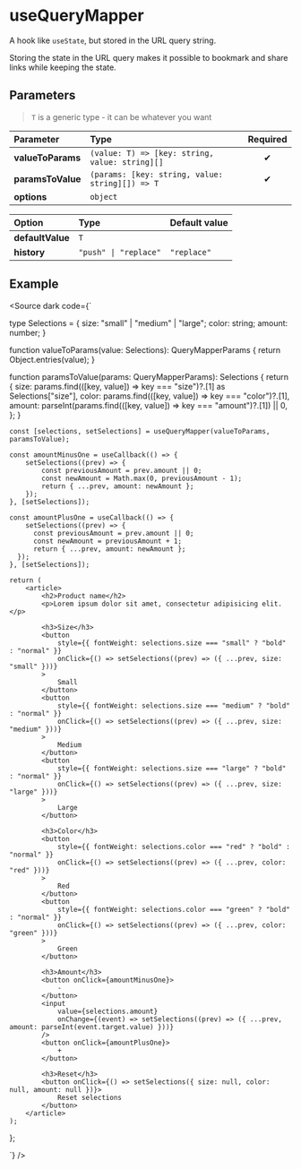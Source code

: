 
# useQueryMapper

A hook like `useState`, but stored in the URL query string.

Storing the state in the URL query makes it possible to bookmark and share
links while keeping the state.

## Parameters

> `T` is a generic type - it can be whatever you want

| Parameter         | Type                                            | Required |
| :---------------- | :---------------------------------------------- | :------: |
| **valueToParams** | `(value: T) => [key: string, value: string][]`  |    ✔    |
| **paramsToValue** | `(params: [key: string, value: string][]) => T` |    ✔    |
| **options**       | `object`                                        |          |

| Option           | Type                  | Default value |
| :--------------- | :-------------------- | :------------ |
| **defaultValue** | `T`                   |               |
| **history**      | `"push" \| "replace"` | `"replace"`   |

## Example

<Source dark code={`

type Selections = {
    size: "small" | "medium" | "large";
    color: string;
    amount: number;
}

function valueToParams(value: Selections): QueryMapperParams {
    return Object.entries(value);
}

function paramsToValue(params: QueryMapperParams): Selections {
    return {
      size: params.find(([key, value]) => key === "size")?.[1] as Selections["size"],
      color: params.find(([key, value]) => key === "color")?.[1],
      amount: parseInt(params.find(([key, value]) => key === "amount")?.[1]) || 0,
    };
}

    const [selections, setSelections] = useQueryMapper(valueToParams, paramsToValue);

    const amountMinusOne = useCallback(() => {
        setSelections((prev) => {
            const previousAmount = prev.amount || 0;
            const newAmount = Math.max(0, previousAmount - 1);
            return { ...prev, amount: newAmount };
        });
    }, [setSelections]);

    const amountPlusOne = useCallback(() => {
        setSelections((prev) => {
          const previousAmount = prev.amount || 0;
          const newAmount = previousAmount + 1;
          return { ...prev, amount: newAmount };
      });
    }, [setSelections]);

    return (
        <article>
            <h2>Product name</h2>
            <p>Lorem ipsum dolor sit amet, consectetur adipisicing elit.</p>

            <h3>Size</h3>
            <button
                style={{ fontWeight: selections.size === "small" ? "bold" : "normal" }}
                onClick={() => setSelections((prev) => ({ ...prev, size: "small" }))}
            >
                Small
            </button>
            <button
                style={{ fontWeight: selections.size === "medium" ? "bold" : "normal" }}
                onClick={() => setSelections((prev) => ({ ...prev, size: "medium" }))}
            >
                Medium
            </button>
            <button
                style={{ fontWeight: selections.size === "large" ? "bold" : "normal" }}
                onClick={() => setSelections((prev) => ({ ...prev, size: "large" }))}
            >
                Large
            </button>

            <h3>Color</h3>
            <button
                style={{ fontWeight: selections.color === "red" ? "bold" : "normal" }}
                onClick={() => setSelections((prev) => ({ ...prev, color: "red" }))}
            >
                Red
            </button>
            <button
                style={{ fontWeight: selections.color === "green" ? "bold" : "normal" }}
                onClick={() => setSelections((prev) => ({ ...prev, color: "green" }))}
            >
                Green
            </button>

            <h3>Amount</h3>
            <button onClick={amountMinusOne}>
                -
            </button>
            <input
                value={selections.amount}
                onChange={(event) => setSelections((prev) => ({ ...prev, amount: parseInt(event.target.value) }))}
            />
            <button onClick={amountPlusOne}>
                +
            </button>

            <h3>Reset</h3>
            <button onClick={() => setSelections({ size: null, color: null, amount: null })}>
                Reset selections
            </button>
        </article>
    );
};

`} />
